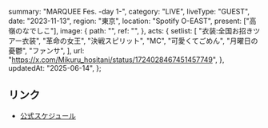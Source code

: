   summary: "MARQUEE Fes. -day 1-",
  category: "LIVE",
  liveType: "GUEST",
  date: "2023-11-13",
  region: "東京",
  location: "Spotify O-EAST",
  present: ["高嶺のなでしこ"],
  image: {
    path: "",
    ref: "",
  },
  acts: {
    setlist: [
      "衣装:全国お招きツアー衣装",
      "革命の女王",
      "決戦スピリット",
      "MC",
      "可愛くてごめん",
      "月曜日の憂鬱",
      "ファンサ",
    ],
    url: "https://x.com/Mikuru_hositani/status/1724028467451457749",
  },
  updatedAt: "2025-06-14",
};

## リンク

- [公式スケジュール](https://takanenonadeshiko.jp/?p=1515)
